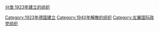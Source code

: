 [[分类:1923年建立的组织|分类:1923年建立的组织]]
[[Category:1923年德国建立|Category:1923年德国建立]]
[[Category:1940年解散的组织|Category:1940年解散的组织]]
[[Category:左翼国际政党组织|Category:左翼国际政党组织]]
